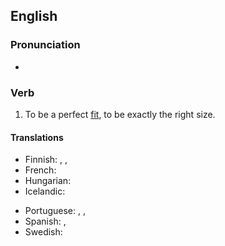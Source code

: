 ==English==

===Pronunciation===
* {{audio|en|En-au-fit like a glove.ogg|Audio (AU)}}

===Verb===
{{en-verb|fit<,,fit> like a glove|past2=fitted like a glove}}

# {{lb|en|simile}} To be a perfect [[fit]], to be exactly the right size.
#: {{ux|en|This dress '''fits like a glove'''! How did you know my size?}}

====Translations====
{{trans-top|to be a perfect fit, to be exactly the right size}}
* Finnish: {{t|fi|sopia kuin valettu}} {{qualifier|idiomatic}}, {{t|fi|sopia kuin nakutettu}} {{qualifier|idiomatic}}, {{t|fi|sopia kuin nyrkki silmään}} {{qualifier|idiomatic|jocular}}
* French: {{t+|fr|aller comme un gant}}
* Hungarian: {{t|hu|mintha ráöntötték volna}}
* Icelandic: {{t+|is|falla eins og flís við rass}}
{{trans-mid}}
* Portuguese: {{t|pt|servir como uma luva}}, {{t|pt|cair como uma luva}}, {{t|pt|caber como uma luva}}
* Spanish: {{t|es|sentar como un guante}}, {{t+|es|como anillo al dedo}}
* Swedish: {{t|sv|passa som hand i handske}}
{{trans-bottom}}